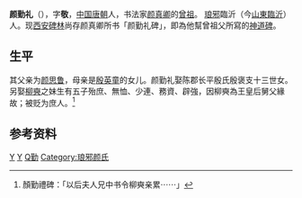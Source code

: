 '''颜勤礼'''（{{bd|？||？||}}），字'''敬'''，[[中国|中国]][[唐朝|唐朝]]人，书法家[[颜真卿|颜真卿]]的[[曾祖|曾祖]]。 [[琅邪|琅邪]]臨沂（今[[山東|山東]][[臨沂|臨沂]]）人。现[[西安碑林|西安碑林]]尚存颜真卿所书「颜勤礼碑」，即為他幫曾祖父所寫的[[神道碑|神道碑]]。
==生平==
其父亲为[[颜思鲁|颜思鲁]]，母亲是[[殷英童|殷英童]]的女儿。颜勤礼娶陈郡长平殷氏殷褒支十三世女。另娶[[柳奭|柳奭]]之妹生有五子殆庶、無恤、少連、務資、辟強，因柳奭為王皇后舅父緣故；被贬为庶人。<ref>顏勤禮碑：「以后夫人兄中书令柳奭亲累⋯⋯」</ref>

==参考资料==
{{reflist}}

{{山东人小作品}}

[[Category:唐朝人|Y]]
[[Category:临沂人|Y]]
[[Category:顏姓|Q勤]]
[[Category:琅邪颜氏|Category:琅邪颜氏]]
